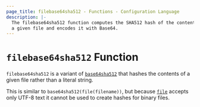 ```yaml
---
page_title: filebase64sha512 - Functions - Configuration Language
description: |-
  The filebase64sha512 function computes the SHA512 hash of the contents of
  a given file and encodes it with Base64.
---
```


# `filebase64sha512` Function

`filebase64sha512` is a variant of [`base64sha512`](/terracina/language/functions/base64sha512)
that hashes the contents of a given file rather than a literal string.

This is similar to `base64sha512(file(filename))`, but
because [`file`](/terracina/language/functions/file) accepts only UTF-8 text it cannot be used to
create hashes for binary files.
